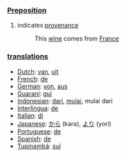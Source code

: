===[[Preposition]]===

#indicates [[provenance]]
#:This [[wine]] comes from [[France]]

=== [[translation]]s ===

*[[Dutch]]: [[van]], [[uit]]
*[[French]]: [[de]]
*[[German]]: [[von]], [[aus]]
*[[Guaraní]]: [[gui]]
*[[Indonesian]]: [[dari]], [[mulai]], mulai dari
*[[Interlingua]]: [[de]]
*[[Italian]]: [[di]]
*[[Japanese]]: [[から]] (kara), [[より]] (yori)
*[[Portuguese]]: [[de]]
*[[Spanish]]: [[de]]
*[[Tupinambá]]: [[suí]]